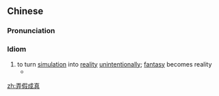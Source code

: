 ==Chinese==
{{zh-forms}}

===Pronunciation===
{{zh-pron
|m=nòngjiǎchéngzhēn
|c=lung6 gaa2 sing4 zan1
|cat=cy
}}

===Idiom===
{{zh-idiom}}

# to turn [[simulation]] into [[reality]] [[unintentionally]]; [[fantasy]] becomes reality
#* {{zh-x|校方 自備 人造 煙霧 熏-倒 學生　消防 演習「弄假成真」|'''Fantasy becomes reality'''! School authorities create artificial smoke, cause students to faint from suffocation|ref='''2003:''' ''anon.'' [http://news.rednet.cn/c/zt/2142/2147.htm {{lang|zh|相关新闻}}] (news items)}}

[[zh:弄假成真]]